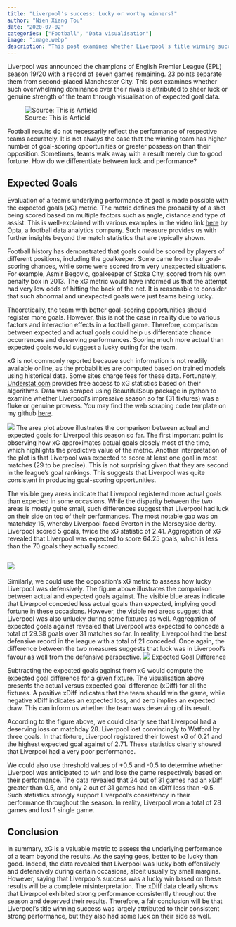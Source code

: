 ```yaml
---
title: "Liverpool's success: Lucky or worthy winners?"
author: "Nien Xiang Tou"
date: "2020-07-02"
categories: ["Football", "Data visualisation"]
image: "image.webp"
description: "This post examines whether Liverpool's title winning success is attributed to luck or genuine performance based on the expected goals metric."
---
```


Liverpool was announced the champions of English Premier League (EPL) season 19/20 with a record of seven games remaining. 23 points separate them from second-placed Manchester City. This post examines whether such overwhelming dominance over their rivals is attributed to sheer luck or genuine strength of the team through visualisation of expected goal data.

![Source: This is Anfield](/posts/Liverpool-success-lucky-or-worthy-winners/image.webp)

Football results do not necessarily reflect the performance of respective teams accurately. It is not always the case that the winning team has higher number of goal-scoring opportunities or greater possession than their opposition. Sometimes, teams walk away with a result merely due to good fortune. How do we differentiate between luck and performance?

## Expected Goals

Evaluation of a team's underlying performance at goal is made possible with the expected goals (xG) metric. The metric defines the probability of a shot being scored based on multiple factors such as angle, distance and type of assist. This is well-explained with various examples in the video link [here](https://www.youtube.com/watch?v=w7zPZsLGK18&feature=emb_logo) by Opta, a football data analytics company. Such measure provides us with further insights beyond the match statistics that are typically shown.

Football history has demonstrated that goals could be scored by players of different positions, including the goalkeeper. Some came from clear goal-scoring chances, while some were scored from very unexpected situations. For example, Asmir Begovic, goalkeeper of Stoke City, scored from his own penalty box in 2013. The xG metric would have informed us that the attempt had very low odds of hitting the back of the net. It is reasonable to consider that such abnormal and unexpected goals were just teams being lucky.

Theoretically, the team with better goal-scoring opportunities should register more goals. However, this is not the case in reality due to various factors and interaction effects in a football game. Therefore, comparison between expected and actual goals could help us differentiate chance occurrences and deserving performances. Scoring much more actual than expected goals would suggest a lucky outing for the team.

xG is not commonly reported because such information is not readily available online, as the probabilities are computed based on trained models using historical data. Some sites charge fees for these data. Fortunately, [Understat.com](https://understat.com/) provides free access to xG statistics based on their algorithms. Data was scraped using BeautifulSoup package in python to examine whether Liverpool's impressive season so far (31 fixtures) was a fluke or genuine prowess. You may find the web scraping code template on my github [here](https://github.com/nxrunning/codelibrary/blob/nxrunning-webscrapingxGstatistics/Webscraping%20Understat%20based%20on%20football%20team.ipynb).

![](/posts/Liverpool-success-lucky-or-worthy-winners/image2.webp)
The area plot above illustrates the comparison between actual and expected goals for Liverpool this season so far. The first important point is observing how xG approximates actual goals closely most of the time, which highlights the predictive value of the metric. Another interpretation of the plot is that Liverpool was expected to score at least one goal in most matches (29 to be precise). This is not surprising given that they are second in the league's goal rankings. This suggests that Liverpool was quite consistent in producing goal-scoring opportunities.

The visible grey areas indicate that Liverpool registered more actual goals than expected in some occasions. While the disparity between the two areas is mostly quite small, such differences suggest that Liverpool had luck on their side on top of their performances. The most notable gap was on matchday 15, whereby Liverpool faced Everton in the Merseyside derby. Liverpool scored 5 goals, twice the xG statistic of 2.41. Aggregation of xG revealed that Liverpool was expected to score 64.25 goals, which is less than the 70 goals they actually scored.

## ![](/posts/Liverpool-success-lucky-or-worthy-winners/image3.webp)
Similarly, we could use the opposition's xG metric to assess how lucky Liverpool was defensively. The figure above illustrates the comparison between actual and expected goals against. The visible blue areas indicate that Liverpool conceded less actual goals than expected, implying good fortune in these occasions. However, the visible red areas suggest that Liverpool was also unlucky during some fixtures as well. Aggregation of expected goals against revealed that Liverpool was expected to concede a total of 29.38 goals over 31 matches so far. In reality, Liverpool had the best defensive record in the league with a total of 21 conceded. Once again, the difference between the two measures suggests that luck was in Liverpool's favour as well from the defensive perspective. 
![](/posts/Liverpool-success-lucky-or-worthy-winners/image4.webp)
Expected Goal Difference

Subtracting the expected goals against from xG would compute the expected goal difference for a given fixture. The visualisation above presents the actual versus expected goal difference (xDiff) for all the fixtures. A positive xDiff indicates that the team should win the game, while negative xDiff indicates an expected loss, and zero implies an expected draw. This can inform us whether the team was deserving of its result.

According to the figure above, we could clearly see that Liverpool had a deserving loss on matchday 28. Liverpool lost convincingly to Watford by three goals. In that fixture, Liverpool registered their lowest xG of 0.21 and the highest expected goal against of 2.71. These statistics clearly showed that Liverpool had a very poor performance.

We could also use threshold values of +0.5 and -0.5 to determine whether Liverpool was anticipated to win and lose the game respectively based on their performance. The data revealed that 24 out of 31 games had an xDiff greater than 0.5, and only 2 out of 31 games had an xDiff less than -0.5. Such statistics strongly support Liverpool's consistency in their performance throughout the season. In reality, Liverpool won a total of 28 games and lost 1 single game.

## **Conclusion** 

In summary, xG is a valuable metric to assess the underlying performance of a team beyond the results. As the saying goes, better to be lucky than good. Indeed, the data revealed that Liverpool was lucky both offensively and defensively during certain occasions, albeit usually by small margins. However, saying that Liverpool's success was a lucky win based on these results will be a complete misinterpretation. The xDiff data clearly shows that Liverpool exhibited strong performance consistently throughout the season and deserved their results. Therefore, a fair conclusion will be that Liverpool's title winning success was largely attributed to their consistent strong performance, but they also had some luck on their side as well.
